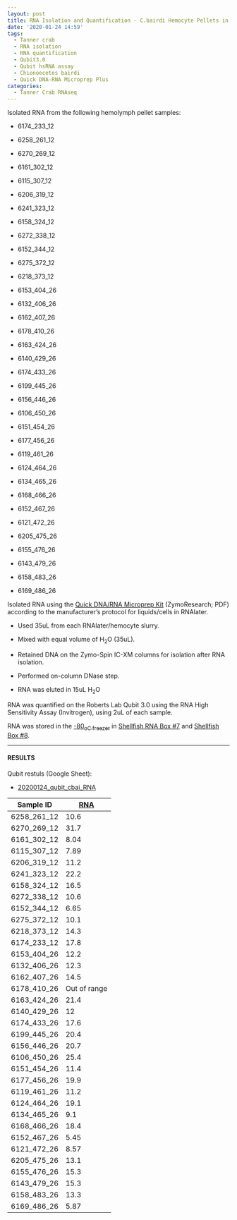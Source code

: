 ```yaml
---
layout: post
title: RNA Isolation and Quantification - C.bairdi Hemocyte Pellets in RNAlater
date: '2020-01-24 14:59'
tags:
  - Tanner crab
  - RNA isolation
  - RNA quantification
  - Qubit3.0
  - Qubit hsRNA assay
  - Chionoecetes bairdi
  - Quick DNA-RNA Microprep Plus
categories:
  - Tanner Crab RNAseq
---
```

Isolated RNA from the following  hemolymph pellet samples:

- 6174_233_12

- 6258_261_12

- 6270_269_12

- 6161_302_12

- 6115_307_12

- 6206_319_12

- 6241_323_12

- 6158_324_12

- 6272_338_12

- 6152_344_12

- 6275_372_12

- 6218_373_12

- 6153_404_26

- 6132_406_26

- 6162_407_26

- 6178_410_26

- 6163_424_26

- 6140_429_26

- 6174_433_26

- 6199_445_26

- 6156_446_26

- 6106_450_26

- 6151_454_26

- 6177_456_26

- 6119_461_26

- 6124_464_26

- 6134_465_26

- 6168_466_26

- 6152_467_26

- 6121_472_26

- 6205_475_26

- 6155_476_26

- 6143_479_26

- 6158_483_26

- 6169_486_26

Isolated RNA using the [Quick DNA/RNA Microprep Kit](https://github.com/RobertsLab/resources/blob/master/protocols/Commercial_Protocols/ZymoResearch_quick-dna-rna_microprep_plus_kit_20190411.pdf) (ZymoResearch; PDF) according to the manufacturer's protocol for liquids/cells in RNAlater.

- Used 35uL from each RNAlater/hemocyte slurry.

- Mixed with equal volume of H<sub>2</sub>O (35uL).

- Retained DNA on the Zymo-Spin IC-XM columns for isolation after RNA isolation.

- Performed on-column DNase step.

- RNA was eluted in 15uL H<sub>2</sub>O

RNA was quantified on the Roberts Lab Qubit 3.0 using the RNA High Sensitivity Assay (Invitrogen), using 2uL of each sample.

RNA was stored in the [-80<sub>o</sup>C freezer](http://b.link/srlab-80C) in [Shellfish RNA Box #7](https://docs.google.com/spreadsheets/d/1ax6C-muxUTXxFEtfWdswBvueLhmxZzmwZcO2ur-0q-Q/edit#gid=1549162576) and [Shellfish Box #8](https://docs.google.com/spreadsheets/d/1ax6C-muxUTXxFEtfWdswBvueLhmxZzmwZcO2ur-0q-Q/edit#gid=1794729843).

---

#### RESULTS

Qubit restuls (Google Sheet):

- [20200124_qubit_cbai_RNA](https://docs.google.com/spreadsheets/d/1XKruSvdXM66L9UXGS4oPsu5xpppToVDW9zR3NtSsc8s/edit?usp=sharing)


| Sample ID   | [RNA](ng/uL) |
|-------------|--------------|
| 6258_261_12 | 10.6         |
| 6270_269_12 | 31.7         |
| 6161_302_12 | 8.04         |
| 6115_307_12 | 7.89         |
| 6206_319_12 | 11.2         |
| 6241_323_12 | 22.2         |
| 6158_324_12 | 16.5         |
| 6272_338_12 | 10.6         |
| 6152_344_12 | 6.65         |
| 6275_372_12 | 10.1         |
| 6218_373_12 | 14.3         |
| 6174_233_12 | 17.8         |
| 6153_404_26 | 12.2         |
| 6132_406_26 | 12.3         |
| 6162_407_26 | 14.5         |
| 6178_410_26 | Out of range |
| 6163_424_26 | 21.4         |
| 6140_429_26 | 12           |
| 6174_433_26 | 17.6         |
| 6199_445_26 | 20.4         |
| 6156_446_26 | 20.7         |
| 6106_450_26 | 25.4         |
| 6151_454_26 | 11.4         |
| 6177_456_26 | 19.9         |
| 6119_461_26 | 11.2         |
| 6124_464_26 | 19.1         |
| 6134_465_26 | 9.1          |
| 6168_466_26 | 18.4         |
| 6152_467_26 | 5.45         |
| 6121_472_26 | 8.57         |
| 6205_475_26 | 13.1         |
| 6155_476_26 | 15.3         |
| 6143_479_26 | 15.3         |
| 6158_483_26 | 13.3         |
| 6169_486_26 | 5.87         |
